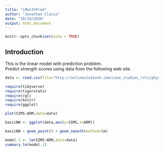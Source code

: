 ```yaml
---
title: "LMwithPred"
author: "Jonathan Clavio"
date: "10/29/2020"
output: html_document
---
```


```r
knitr::opts_chunk$set(echo = TRUE)
```

## Introduction
This is the linear model with prediction problem.  
Predict strength scores using data from the following web site.  
 
```r
data <- read.csv(file="http://onlinestatbook.com/case_studies_rvls/physical_strength/data.txt", sep="", header=TRUE)
```
 
```r
require(tidyverse)
require(tigerstats)
require(rgl)
require(knitr)
require(ggplot)
```

```r
plot(SIMS~ARM,data=data)

```

```r
basicNN <- ggplot(data,aes(y=SIMS,x=ARM))
```


```r
basicNN + geom_point() + geom_smooth(method=lm)
```

```r
model.1 <- lm(SIMS~ARM,data=data)
summary.lm(model.1)
```